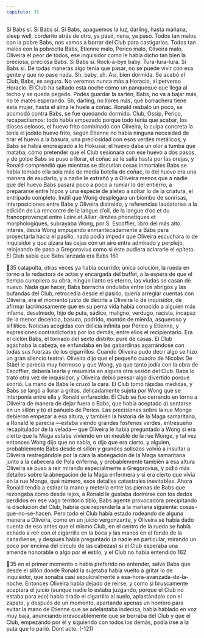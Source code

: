 ```yaml
---
capitulo: 35
---
```


Sí Babs sí. Sí Babs sí. Sí Babs, apaguemos la luz, darling, hasta mañana, sleep
well, corderito atrás de otro, ya pasó, nena, ya pasó. Todos tan malos con la
pobre Babs, nos vamos a borrar del Club para castigarlos. Todos tan malos con la
pobrecita Babs, Etienne malo, Perico malo, Oliveira malo, Oliveira el peor de
todos, ese inquisidor como le había dicho tan bien la preciosa, preciosa Babs. Sí
Babs sí. Rock-a-bye baby. Tura-lura-lura. Sí Babs sí. De todas maneras algo tenía
que pasar, no se puede vivir con esa gente y que no pase nada. Sh, baby, sh. Así,
bien dormida. Se acabó el Club, Babs, es seguro. No veremos nunca más a
Horacio, al perverso Horacio. El Club ha saltado esta noche como un panqueque
que llega al techo y se queda pegado. Podés guardar la sartén, Babs, no va a bajar
más, no te matés esperando. Sh, darling, no llores más, qué borrachera tiene esta
mujer, hasta el alma le huele a coñac.
Ronald resbaló un poco, se acomodó contra Babs, se fue quedando dormido.
Club, Ossip, Perico, recapacitemos: todo había empezado porque todo tenía que
acabar, los dioses celosos, el huevo frito combinado con Oliveira, la culpa
concreta la tenía el jodido huevo frito, según Etienne no había ninguna necesidad
de tirar el huevo a la basura, una preciosidad con esos verdes metálicos, y Babs
se había encrespado a lo Hokusai: el huevo daba un olor a tumba que mataba,
cómo pretender que el Club sesionara con ese huevo a dos pasos, y de golpe
Babs se puso a llorar, el coñac se le salía hasta por las orejas, y Ronald
comprendió que mientras se discutían cosas inmortales Babs se había tomado
ella sola más de media botella de coñac, lo del huevo era una manera de
exudarlo, y a nadie le extrañó y a Oliveira menos que a nadie que del huevo Babs
pasara poco a poco a rumiar lo del entierro, a prepararse entre hipos y una
especie de aleteo a soltar lo de la criatura, el entripado completo. Inútil que
Wong desplegara un biombo de sonrisas, interposiciones entre Babs y Oliveira
distraído, y referencias laudatorias a la edición de La rencontre de la langue d’oil, de
la langue d’oc et du francoprovençal entre Loire et Allier -limites phonetiques et
morphologiques, subrayaba Wong, por S. Escoffier, libro del más alto interés, decía
Wong empujando enmantecadamente a Babs para proyectarla hacia el pasillo,
nada podía impedir que Oliveira escuchara lo de inquisidor y que alzara las cejas
con un aire entre admirado y perplejo, relojeando de paso a Gregorovius como si
éste pudiera aclararle el epíteto. El Club sabía que Babs lanzada era Babs
161

35
catapulta, otras veces ya había ocurrido; única solución, la rueda en torno a la
redactora de actas y encargada del buffet, a la espera de que el tiempo cumpliera
su obra, ningún llanto es eterno, las viudas se casan de nuevo. Nada que hacer,
Babs borracha ondulaba entre los abrigos y las bufandas del Club, retrocedía
desde el pasillo, quería arreglar cuentas con Oliveira, era el momento justo de
decirle a Oliveira lo de inquisidor, de afirmar lacrimosamente que en su perra
vida había conocido a alguien más infame, desalmado, hijo de puta, sádico,
maligno, verdugo, racista, incapaz de la menor decencia, basura, podrido,
montón de mierda, asqueroso y sifilítico. Noticias acogidas con delicia infinita
por Perico y Etienne, y expresiones contradictorias por los demás, entre ellos el
recipientario.
Era el ciclón Babs, el tornado del sexto distrito: puré de casas. El Club
agachaba la cabeza, se enfundaba en las gabardinas agarrándose con todas sus
fuerzas de los cigarrillos. Cuando Oliveira pudo decir algo se hizo un gran
silencio teatral. Oliveira dijo que el pequeño cuadro de Nicolas De Stäel le
parecía muy hermoso y que Wong, ya que tanto jodía con la obra de Escoffier,
debería leerla y resumirla en alguna otra sesión del Club. Babs lo trató otra vez
de inquisidor, y Oliveira debió pensar algo divertido porque sonrió. La mano de
Babs le cruzó la cara. El Club tomó rápidas medidas, y Babs se largó a llorar a
gritos, delicadamente sujeta por Wong que se interponía entre ella y Ronald
enfurecido. El Club se fue cerrando en torno a Oliveira de manera de dejar fuera
a Babs, que había aceptado a) sentarse en un sillón y b) el pañuelo de Perico. Las
precisiones sobre la rue Monge debieron empezar a esa altura, y también la
historia de la Maga samaritana, a Ronald le parecía —estaba viendo grandes
fosfenos verdes, entresueño recapitulador de la velada— que Oliveira le había
preguntado a Wong si era cierto que la Maga estaba viviendo en un meublé de la
rue Monge, y tal vez entonces Wong dijo que no sabía, o dijo que era cierto, y
alguien, probablemente Babs desde el sillón y grandes sollozos volvió a insultar
a Oliveira restregándole por la cara la abnegación de la Maga samaritana junto a
la cabecera de Pola enferma, y probablemente también a esa altura Oliveira se
puso a reír mirando especialmente a Gregorovius, y pidió más detalles sobre la
abnegación de la Maga enfermera y si era cierto que vivía en la rue Monge, qué
número, esos detalles catastrales inevitables. Ahora Ronald tendía a estirar la
mano y meterla entre las piernas de Babs que rezongaba como desde lejos, a
Ronald le gustaba dormirse con los dedos perdidos en ese vago territorio tibio,
Babs agente provocadora precipitando la disolución del Club, habría que
reprenderla a la mañana siguiente: cosas-que-no-se-hacen. Pero todo el Club
había estado rodeando de alguna manera a Oliveira, como en un juicio
vergonzante, y Oliveira se había dado cuenta de eso antes que el mismo Club, en
el centro de la rueda se había echado a reír con el cigarrillo en la boca y las
manos en el fondo de la canadiense, y después había preguntado (a nadie en
particular, mirando un poco por encima del círculo de las cabezas) si el Club
esperaba una amende honorable o algo por el estilo, y el Club no había entendido
162

35
en el primer momento o había preferido no entender, salvo Babs que desde el
sillón donde Ronald la sujetaba había vuelto a gritar lo de inquisidor, que sonaba
casi sepulcralmente a esa-hora-avanzada-de-la-noche. Entonces Oliveira había
dejado de reírse, y como si bruscamente aceptara el juicio (aunque nadie lo
estaba juzgando, porque el Club no estaba para eso) había tirado el cigarrillo al
suelo, aplastándolo con el zapato, y después de un momento, apartando apenas
un hombro para evitar la mano de Etienne que se adelantaba indecisa, había
hablado en voz muy baja, anunciando irrevocablemente que se borraba del Club
y que el Club, empezando por él y siguiendo con todos los demás, podía irse a la
puta que lo parió.
Dont acte.
(-121)
